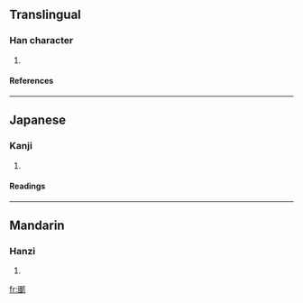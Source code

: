{{see|攫}}

==Translingual==
===Han character===
{{Han char|rn=87|rad=爪|as=11|sn=15|four=|canj=田一竹中人 (WMHLO)}}
# {{defn|Han|sort=爪11}}
====References====
{{Han ref|kx=0689.261|dkj=19704|hdz=32036.180|uh=7234|ud=29236}}

----
==Japanese==
===Kanji===
{{ja-kanji|grade=|rs=爪11}}
# {{defn|Japanese}} 
====Readings====
{{ja-readings|on=[[かく]] (kaku)|kun=[[つかむ]] (tsukamu), [[さらう]] (sarau)}}

----
==Mandarin==
===Hanzi===
{{cmn-hanzi|pin=[[fǔ]] ([[fu3]]), [[jué]] ([[jue2]])|wg=fu<sup>3</sup>, chüeh<sup>2</sup>}}
# {{defn|Mandarin}}

[[fr:爴]]